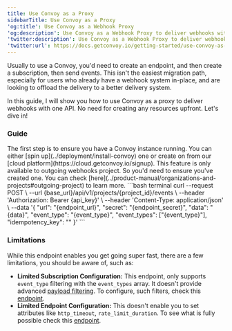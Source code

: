 ```yaml
---
title: Use Convoy as a Proxy
sidebarTitle: Use Convoy as a Proxy
'og:title': Use Convoy as a Webhook Proxy
'og:description': Use Convoy as a Webhook Proxy to deliver webhooks with one API
'twitter:description': Use Convoy as a Webhook Proxy to deliver webhooks with one API
'twitter:url': https://docs.getconvoy.io/getting-started/use-convoy-as-a-proxy
---
```


Usually to use a Convoy, you'd need to create an endpoint, and then create a 
subscription, then send events. This isn't the easiest migration path, especially
for users who already have a webhook system in-place, and are looking to offload
the delivery to a better delivery system. 

In this guide, I will show you how to use Convoy as a proxy to deliver webhooks 
with one API. No need for creating any resources upfront. Let's dive in!

### Guide

<Steps>
  <Step title="Have a Convoy instance running">
    The first step is to ensure you have a Convoy instance running. You can either 
    [spin up](../deployment/install-convoy) one or create on from our [cloud platform](https://cloud.getconvoy.io/signup). 
  </Step>
  <Step title="Create an outgoing project">
    This feature is only available to outgoing webhooks project. So you'd need to ensure you've 
    created one. You can check [here](../product-manual/organizations-and-projects#outgoing-project) to learn more.
  </Step>
  <Step title="Push event. 🎉">
  ```bash terminal
  curl --request POST \
  --url {base_url}/api/v1/projects/{project_id}/events \
  --header 'Authorization: Bearer {api_key}' \
  --header 'Content-Type: application/json' \
  --data '{
    "url": "{endpoint_url}",
    "secret": "{endpoint_secret}",
    "data": "{data}",
    "event_type": "{event_type}",
    "event_types": ["{event_type}"],
    "idempotency_key": ""
}'
  ```
  </Step>
</Steps>


### Limitations

While this endpoint enables you get going super fast, there are a few limitations, you 
should be aware of, such as:

- **Limited Subscription Configuration:** This endpoint, only supports `event_type` filtering with the `event_types` array.
It doesn't provide advanced [payload filtering](../product-manual/subscriptions#filters). To configure, such filters, check this 
[endpoint](../api-reference/subscriptions/create-a-subscription).
- **Limited Endpoint Configuration:** This doesn't enable you to set attributes like `http_timeout`, 
`rate_limit_duration`. To see what is fully possible check this [endpoint](../api-reference/endpoints/create-an-endpoint).